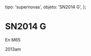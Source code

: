 
  tipo: 'supernovas',
  objeto: 'SN2014 G',
};

# SN2014 G

En M65

<Imagen
  src="registro/sn2014-g_20130402_m65-3-600s-2abril-2013.jpg"
  fecha="20130402"
/>

2013am